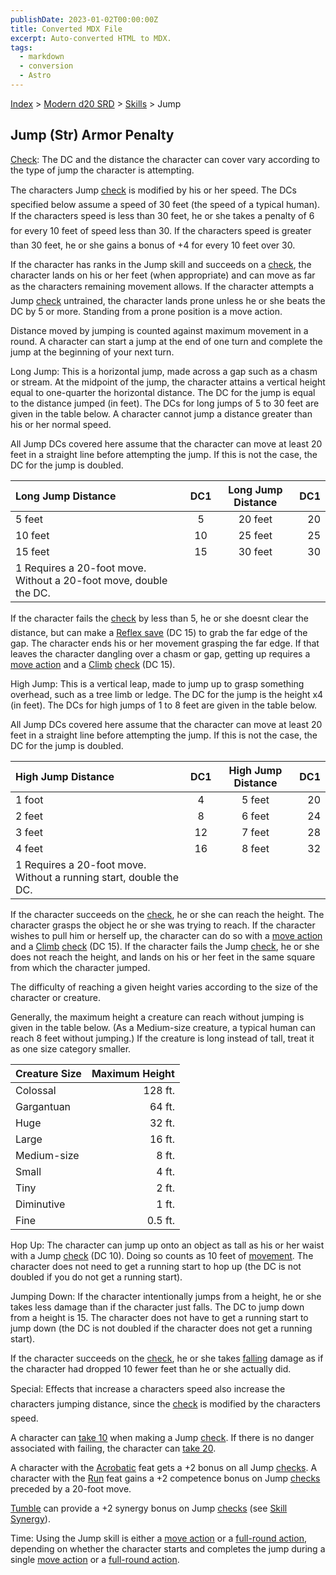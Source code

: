 ```yaml
---
publishDate: 2023-01-02T00:00:00Z
title: Converted MDX File
excerpt: Auto-converted HTML to MDX.
tags:
  - markdown
  - conversion
  - Astro
---
```


[Index](-index) > [Modern d20 SRD](modern-d20-srd-index) > [Skills](modern-d20-srd-skills-index) > Jump

## Jump (Str) Armor Penalty

[Check](modern-d20-srd-skills-skill-basics-php#skill-check-index): The DC and the distance the character can cover vary according to the type of jump the character is attempting.

The characters Jump [check](modern-d20-srd-skills-skill-basics-php#skill-check-index) is modified by his or her speed. The DCs specified below assume a speed of 30 feet (the speed of a typical human). If the characters speed is less than 30 feet, he or she takes a penalty of 6 for every 10 feet of speed less than 30. If the characters speed is greater than 30 feet, he or she gains a bonus of +4 for every 10 feet over 30.

If the character has ranks in the Jump skill and succeeds on a [check](modern-d20-srd-skills-skill-basics-php#skill-check-index), the character lands on his or her feet (when appropriate) and can move as far as the characters remaining movement allows. If the character attempts a Jump [check](modern-d20-srd-skills-skill-basics-php#skill-check-index) untrained, the character lands prone unless he or she beats the DC by 5 or more. Standing from a prone position is a move action.

Distance moved by jumping is counted against maximum movement in a round. A character can start a jump at the end of one turn and complete the jump at the beginning of your next turn.

Long Jump: This is a horizontal jump, made across a gap such as a chasm or stream. At the midpoint of the jump, the character attains a vertical height equal to one-quarter the horizontal distance. The DC for the jump is equal to the distance jumped (in feet). The DCs for long jumps of 5 to 30 feet are given in the table below. A character cannot jump a distance greater than his or her normal speed.

All Jump DCs covered here assume that the character can move at least 20 feet in a straight line before attempting the jump. If this is not the case, the DC for the jump is doubled.

| Long Jump Distance                                                | DC1 | Long Jump Distance | DC1 |
| :---------------------------------------------------------------- | :-: | :----------------: | --: |
| 5 feet                                                            |  5  |      20 feet       |  20 |
| 10 feet                                                           | 10  |      25 feet       |  25 |
| 15 feet                                                           | 15  |      30 feet       |  30 |
| 1 Requires a 20-foot move. Without a 20-foot move, double the DC. |     |                    |     |

If the character fails the [check](modern-d20-srd-skills-skill-basics-php#skill-check-index) by less than 5, he or she doesnt clear the distance, but can make a [Reflex
save](modern-d20-srd-basics-saving-throws) (DC 15) to grab the far edge of the gap. The character ends his or her movement grasping the far edge. If that leaves the character dangling over a chasm or gap, getting up requires a [move
action](modern-d20-srd-combat-move-actions) and a [Climb](modern-d20-srd-skills-climb) [check](modern-d20-srd-skills-skill-basics-php#skill-check-index) (DC 15).

High Jump: This is a vertical leap, made to jump up to grasp something overhead, such as a tree limb or ledge. The DC for the jump is the height x4 (in feet). The DCs for high jumps of 1 to 8 feet are given in the table below.

All Jump DCs covered here assume that the character can move at least 20 feet in a straight line before attempting the jump. If this is not the case, the DC for the jump is doubled.

| High Jump Distance                                                 | DC1 | High Jump Distance | DC1 |
| :----------------------------------------------------------------- | :-: | :----------------: | --: |
| 1 foot                                                             |  4  |       5 feet       |  20 |
| 2 feet                                                             |  8  |       6 feet       |  24 |
| 3 feet                                                             | 12  |       7 feet       |  28 |
| 4 feet                                                             | 16  |       8 feet       |  32 |
| 1 Requires a 20-foot move. Without a running start, double the DC. |     |                    |     |

If the character succeeds on the [check](modern-d20-srd-skills-skill-basics-php#skill-check-index), he or she can reach the height. The character grasps the object he or she was trying to reach. If the character wishes to pull him or herself up, the character can do so with a [move
action](modern-d20-srd-combat-move-actions) and a [Climb](modern-d20-srd-skills-climb) [check](modern-d20-srd-skills-skill-basics-php#skill-check-index) (DC 15). If the character fails the Jump [check](modern-d20-srd-skills-skill-basics-php#skill-check-index), he or she does not reach the height, and lands on his or her feet in the same square from which the character jumped.

The difficulty of reaching a given height varies according to the size of the character or creature.

Generally, the maximum height a creature can reach without jumping is given in the table below. (As a Medium-size creature, a typical human can reach 8 feet without jumping.) If the creature is long instead of tall, treat it as one size category smaller.

| Creature Size | Maximum Height |
| :------------ | -------------: |
| Colossal      |        128 ft. |
| Gargantuan    |         64 ft. |
| Huge          |         32 ft. |
| Large         |         16 ft. |
| Medium-size   |          8 ft. |
| Small         |          4 ft. |
| Tiny          |          2 ft. |
| Diminutive    |          1 ft. |
| Fine          |        0.5 ft. |

Hop Up: The character can jump up onto an object as tall as his or her waist with a Jump [check](modern-d20-srd-skills-skill-basics-php#skill-check-index) (DC 10). Doing so counts as 10 feet of [movement](modern-d20-srd-combat-movement-and-position). The character does not need to get a running start to hop up (the DC is not doubled if you do not get a running start).

Jumping Down: If the character intentionally jumps from a height, he or she takes less damage than if the character just falls. The DC to jump down from a height is 15. The character does not have to get a running start to jump down (the DC is not doubled if the character does not get a running start).

If the character succeeds on the [check](modern-d20-srd-skills-skill-basics-php#skill-check-index), he or she takes [falling](modern-d20-srd-environment-hazards-falling) damage as if the character had dropped 10 fewer feet than he or she actually did.

Special: Effects that increase a characters speed also increase the characters jumping distance, since the [check](modern-d20-srd-skills-skill-basics-php#skill-check-index) is modified by the characters speed.

A character can [take
10](modern-d20-srd-skills-skill-basics-php#take10-index) when making a Jump [check](modern-d20-srd-skills-skill-basics-php#skill-check-index). If there is no danger associated with failing, the character can [take
20](modern-d20-srd-skills-skill-basics-php#take20-index).

A character with the [Acrobatic](modern-d20-srd-feats-acrobatic) feat gets a +2 bonus on all Jump [checks](modern-d20-srd-skills-skill-basics-php#skill-check-index). A character with the [Run](modern-d20-srd-feats-run) feat gains a +2 competence bonus on Jump [checks](modern-d20-srd-skills-skill-basics-php#skill-check-index) preceded by a 20-foot move.

[Tumble](modern-d20-srd-skills-tumble) can provide a +2 synergy bonus on Jump [checks](modern-d20-srd-skills-skill-basics-php#skill-check-index) (see [Skill
Synergy](modern-d20-srd-skills-skill-basics-php#skill-synergy-index)).

Time: Using the Jump skill is either a [move
action](modern-d20-srd-combat-move-actions) or a [full-round
action](modern-d20-srd-combat-full-round-actions), depending on whether the character starts and completes the jump during a single [move
action](modern-d20-srd-combat-move-actions) or a [full-round
action](modern-d20-srd-combat-full-round-actions).
